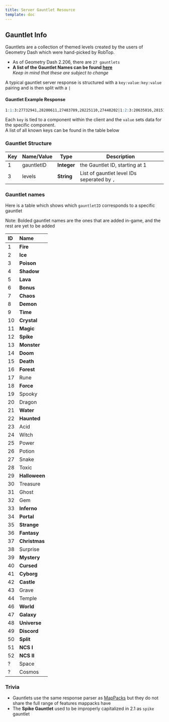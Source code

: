 ```yaml
---
title: Server Gauntlet Resource
template: doc
---
```


## Gauntlet Info

Gauntlets are a collection of themed levels created by the users of Geometry Dash which were hand-picked by RobTop.

 - As of Geometry Dash 2.206, there are `27 gauntlets`
 - **A list of the Gauntlet Names can be found [here](/resources/server/gauntlet?id=gauntlet-names)**<br/>*Keep in mind that these are subject to change*

A typical gauntlet server response is structured with a `key:value:key:value` pairing and is then split with a `|`

#### **Gauntlet Example Response**
```md
1:1:3:27732941,28200611,27483789,28225110,27448202|1:2:3:20635816,28151870,25969464,24302376,27399722 
```

Each `key` is tied to a component within the client and the `value` sets data for the specific component.  
A list of all known keys can be found in the table below

### Gauntlet Structure

| Key | Name/Value | Type       | Description                           |
| --- | ---------- | ---------- | ------------------------------------- |
| 1   | gauntletID | **Integer**| the Gauntlet ID, starting at 1        |
| 3   | levels     | **String** | List of gauntlet level IDs seperated by `,`|

### Gauntlet names

Here is a table which shows which `gauntletID` corresponds to a specific gauntlet

Note: Bolded gauntlet names are the ones that are added in-game, and the rest are yet to be added

| ID | Name |
|:---|:-----|
| 1  | **Fire** |
| 2  | **Ice** |
| 3  | **Poison** |
| 4  | **Shadow** |
| 5  | **Lava** |
| 6  | **Bonus** |
| 7  | **Chaos** |
| 8  | **Demon** |
| 9  | **Time** |
| 10 | **Crystal** |
| 11 | **Magic** |
| 12 | **Spike**|
| 13 | **Monster** |
| 14 | **Doom** |
| 15 | **Death** |
| 16 | **Forest** |
| 17 | Rune |
| 18 | **Force** |
| 19 | Spooky |
| 20 | Dragon |
| 21 | **Water** |
| 22 | **Haunted** |
| 23 | Acid |
| 24 | Witch |
| 25 | Power |
| 26 | Potion |
| 27 | Snake |
| 28 | Toxic |
| 29 | **Halloween** |
| 30 | Treasure |
| 31 | Ghost |
| 32 | Gem |
| 33 | **Inferno** |
| 34 | **Portal** |
| 35 | **Strange** |
| 36 | **Fantasy** |
| 37 | **Christmas** |
| 38 | Surprise |
| 39 | **Mystery** |
| 40 | **Cursed** |
| 41 | **Cyborg** |
| 42 | **Castle** |
| 43 | Grave |
| 44 | Temple |
| 46 | **World** |
| 47 | **Galaxy** |
| 48 | **Universe** |
| 49 | **Discord** |
| 50 | **Split** |
| 51 | **NCS I** |
| 52 | **NCS II** |
| ?  | Space |
| ?  | Cosmos |

### Trivia

- Gauntlets use the same response parser as [MapPacks](/resources/server/mappack) but they do not share the full range of features mappacks have
- The **Spike Gauntlet** used to be improperly capitalized in 2.1 as `spike` gauntlet